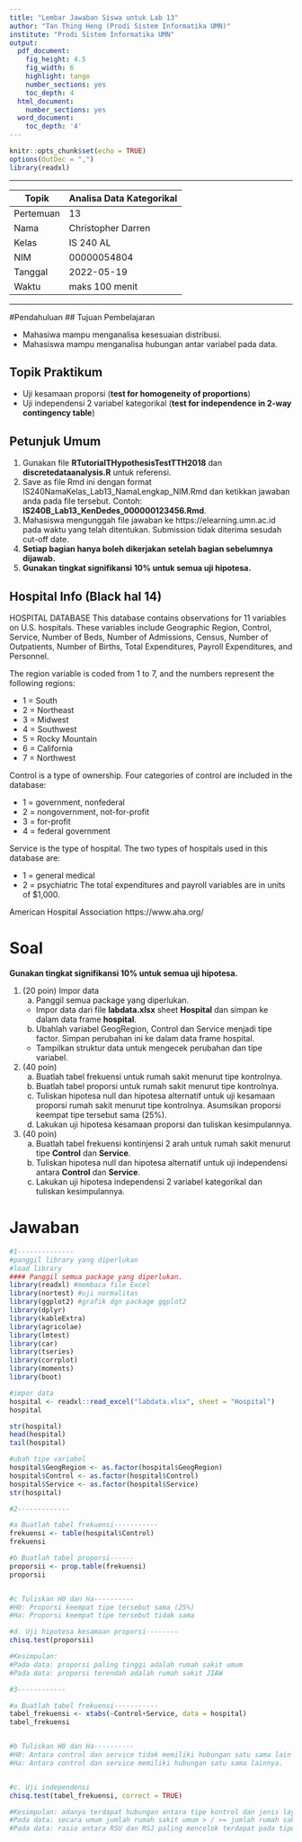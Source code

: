 ---
title: "Lembar Jawaban Siswa untuk Lab 13"
author: "Tan Thing Heng (Prodi Sistem Informatika UMN)"
institute: "Prodi Sistem Informatika UMN"
output:
  pdf_document:
    fig_height: 4.5
    fig_width: 6
    highlight: tango
    number_sections: yes
    toc_depth: 4
  html_document:
    number_sections: yes
  word_document:
    toc_depth: '4'
---

```{r setup, include=FALSE, message=FALSE, warning=FALSE}
knitr::opts_chunk$set(echo = TRUE)
options(OutDec = ",")
library(readxl)
```

******************************************************
Topik    | Analisa Data Kategorikal
---------|----------             
Pertemuan| 13   
Nama     | Christopher Darren           
Kelas    | IS 240 AL     
NIM      | 00000054804 
Tanggal  | 2022-05-19
Waktu    | maks 100 menit
******************************************************

#Pendahuluan
## Tujuan Pembelajaran

- Mahasiwa mampu menganalisa kesesuaian distribusi.
- Mahasiswa mampu menganalisa hubungan antar variabel pada data.


## Topik Praktikum

- Uji kesamaan proporsi (**test for homogeneity of proportions**)
- Uji independensi 2 variabel kategorikal (**test for independence in 2-way contingency table**)


## Petunjuk Umum

1. Gunakan file **RTutorialTHypothesisTestTTH2018** dan **discretedataanalysis.R** untuk referensi.
2. Save as file Rmd ini dengan format  IS240NamaKelas_Lab13_NamaLengkap_NIM.Rmd dan ketikkan jawaban anda pada file tersebut. Contoh: **IS240B_Lab13_KenDedes_000000123456.Rmd**. 
3. Mahasiswa mengunggah file jawaban ke https://elearning.umn.ac.id pada waktu yang telah ditentukan. Submission tidak diterima sesudah cut-off date. 
4. **Setiap bagian hanya boleh dikerjakan setelah bagian sebelumnya dijawab.**
5. **Gunakan tingkat signifikansi 10% untuk semua uji hipotesa.**


## Hospital Info (Black hal 14)

HOSPITAL DATABASE
This database contains observations for 11 variables on U.S. hospitals. These variables include Geographic Region, Control, Service, Number of Beds, Number of Admissions, Census, Number of Outpatients, Number of Births, Total Expenditures, Payroll Expenditures, and Personnel.

The region variable is coded from 1 to 7, and the numbers represent the following regions:

- 1 = South
- 2 = Northeast
- 3 = Midwest
- 4 = Southwest
- 5 = Rocky Mountain
- 6 = California
- 7 = Northwest

Control is a type of ownership. Four categories of control are included in the database:

- 1 = government, nonfederal
- 2 = nongovernment, not-for-profit
- 3 = for-profit
- 4 = federal government

Service is the type of hospital. The two types of hospitals
used in this database are:

- 1 = general medical
- 2 = psychiatric
The total expenditures and payroll variables are in units of $1,000.

American Hospital Association https://www.aha.org/


# Soal 

**Gunakan tingkat signifikansi 10% untuk semua uji hipotesa.**

1. (20 poin) Impor data
   a. Panggil semua package yang diperlukan. 
   - Impor data dari file **labdata.xlsx** sheet **Hospital** dan simpan ke dalam data frame **hospital**. 
   b. Ubahlah variabel GeogRegion, Control dan Service menjadi tipe factor. Simpan perubahan ini ke dalam data frame hospital. 
   - Tampilkan struktur data untuk mengecek perubahan dan tipe variabel.
2. (40 poin) 
    a. Buatlah tabel frekuensi untuk rumah sakit menurut tipe kontrolnya. 
    b. Buatlah tabel proporsi untuk rumah sakit menurut tipe kontrolnya. 
    c. Tuliskan hipotesa null dan hipotesa alternatif untuk uji kesamaan proporsi rumah sakit menurut tipe kontrolnya. Asumsikan proporsi keempat tipe tersebut sama (25%). 
    d. Lakukan uji hipotesa kesamaan proporsi dan tuliskan kesimpulannya.
3. (40 poin) 
    a. Buatlah tabel frekuensi kontinjensi 2 arah untuk rumah sakit menurut tipe **Control** dan **Service**.
    b. Tuliskan hipotesa null dan hipotesa alternatif untuk uji independensi antara **Control** dan **Service**. 
    c. Lakukan uji hipotesa independensi 2 variabel kategorikal dan tuliskan kesimpulannya.


# Jawaban

```{r}
#1--------------
#panggil library yang diperlukan
#load library
#### Panggil semua package yang diperlukan.
library(readxl) #membaca file Excel
library(nortest) #uji normalitas
library(ggplot2) #grafik dgn package ggplot2
library(dplyr)
library(kableExtra)
library(agricolae)
library(lmtest)
library(car)
library(tseries)
library(corrplot)
library(moments)
library(boot)

#impor data
hospital <- readxl::read_excel("labdata.xlsx", sheet = "Hospital")
hospital

str(hospital)
head(hospital)
tail(hospital)

#ubah tipe variabel
hospital$GeogRegion <- as.factor(hospital$GeogRegion)
hospital$Control <- as.factor(hospital$Control)
hospital$Service <- as.factor(hospital$Service)
str(hospital)

#2-------------

#a Buatlah tabel frekuensi-----------
frekuensi <- table(hospital$Control)
frekuensi

#b Buatlah tabel proporsi------
proporsii <- prop.table(frekuensi)
proporsii


#c Tuliskan H0 dan Ha----------
#H0: Proporsi keempat tipe tersebut sama (25%)
#Ha: Proporsi keempat tipe tersebut tidak sama

#d. Uji hipotesa kesamaan proporsi--------
chisq.test(proporsii)

#Kesimpulan: 
#Pada data: proporsi paling tinggi adalah rumah sakit umum
#Pada data: proporsi terendah adalah rumah sakit JIAW

#3------------

#a Buatlah tabel frekuensi-----------
tabel_frekuensi <- xtabs(~Control+Service, data = hospital)
tabel_frekuensi


#b Tuliskan H0 dan Ha----------
#H0: Antara control dan service tidak memiliki hubungan satu sama lain atau bersifat independen.
#Ha: Antara control dan service memiliki hubungan satu sama lainnya.


#c. Uji independensi
chisq.test(tabel_frekuensi, correct = TRUE)

#Kesimpulan: adanya terdapat hubungan antara tipe kontrol dan jenis layanan
#Pada data: secara umum jumlah rumah sakit umum > / >= jumlah rumah sakit jiwa.
#Pada data: rasio antara RSU dan RSJ paling mencolok terdapat pada tipe Service.


```



